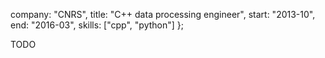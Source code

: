
  company: "CNRS",
  title: "C++ data processing engineer",
  start: "2013-10",
  end: "2016-03",
  skills: ["cpp", "python"]
};

TODO
